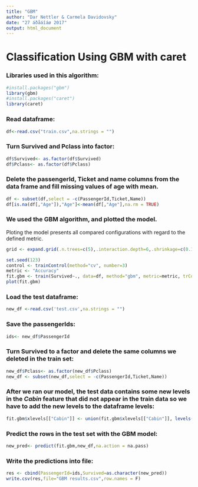 ---
title: "GBM"
author: "Dar Nettler & Carmela Davidovsky"
date: "27 áðåáîáø 2017"
output: html_document
---

# Classification Using GBM with caret

### Libraries used in this algorithm:

```{r}
#install.packages("gbm")
library(gbm)
#install.packages("caret")
library(caret)
```

### Read dataframe:

```{r}
df<-read.csv("train.csv",na.strings = "")
```

### Turn Survived and Pclass into factor:

```{r}
df$Survived<- as.factor(df$Survived)
df$Pclass<- as.factor(df$Pclass)
```

### Delete the passengerId, Ticket and name columns from the data frame and fill missing values of age with mean.

```{r}
df <- subset(df,select = -c(PassengerId,Ticket,Name))
df[is.na(df[,"Age"]),"Age"]<-mean(df[,"Age"],na.rm = TRUE)
```

### We used the GBM algorithm, and plotted the model. 
Ploting the model presents all compared configurations with regard to the defined metric.

```{r}
grid <- expand.grid(.n.trees=c(5),.interaction.depth=6,.shrinkage=c(0.1,0.3,0.5),.n.minobsinnode=5)

set.seed(123)
control <- trainControl(method="cv", number=3)
metric <- "Accuracy"
fit.gbm <- train(Survived~., data=df, method="gbm", metric=metric, trControl=control, verbose=FALSE,tuneGrid =grid, na.action = na.pass)
plot(fit.gbm)
```

### Load the test dataframe:

```{r}
new_df <-read.csv('test.csv',na.strings = "")
```

### Save the passengerIds:

```{r}
ids<- new_df$PassengerId
```

### Turn Survived to a factor and delete the same columns we deleted in the train set:

```{r}
new_df$Pclass<- as.factor(new_df$Pclass)
new_df <- subset(new_df,select = -c(PassengerId,Ticket,Name))
```

### After we ran our model, the test data contains some new levels in the *Cabin* feature that did not appear in the train data so we have to add the new levels to the dataframe levels:

```{r}
fit.gbm$xlevels[["Cabin"]] <- union(fit.gbm$xlevels[["Cabin"]], levels(new_df$Cabin))
```

### Predict the rows in the test set with the GBM model:

```{r}
new_pred<- predict(fit.gbm,new_df,na.action = na.pass)
```

### Write the predictions into file:

```{r}
res <- cbind(PassengerId=ids,Survived=as.character(new_pred))
write.csv(res,file="GBM results.csv",row.names = F)

```
